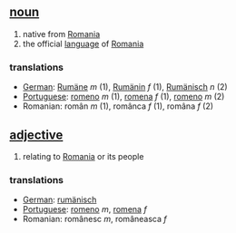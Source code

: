 == [[noun]] ==
# native from [[Romania]]
# the official [[language]] of [[Romania]]

=== translations ===
*[[German]]: [[Rumäne]] ''m'' (1), [[Rumänin]] ''f'' (1), [[Rumänisch]] ''n'' (2)
*[[Portuguese]]: [[romeno]] ''m'' (1), [[romena]] ''f'' (1), [[romeno]] ''m'' (2)
*Romanian: rom&acirc;n ''m'' (1), rom&acirc;nca ''f'' (1), rom&acirc;na ''f'' (2)

== [[adjective]] ==
# relating to [[Romania]] or its people

=== translations ===
*[[German]]: [[rumänisch]]
*[[Portuguese]]: [[romeno]] ''m'', [[romena]] ''f''
*Romanian: rom&acirc;nesc ''m'', rom&acirc;neasca ''f''